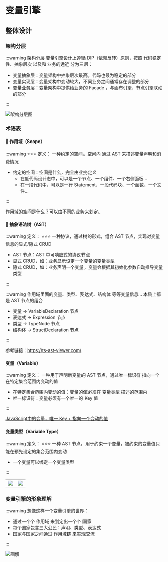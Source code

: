 # 变量引擎

## 整体设计

### 架构分层

:::warning 架构分层
变量引擎设计上遵循 DIP（依赖反转）原则，按照 代码稳定性、抽象层次 以及和 业务的远近 分为三层：
- 变量抽象层：变量架构中抽象层次最高，代码也最为稳定的部分
- 变量实现层：变量架构中变动较大，不同业务之间通常存在调整的部分
- 变量业务层：变量架构中提供给业务的 Facade ，与画布引擎、节点引擎联动的部分

:::

![架构分层图](./assets/variable-engine-structure.png)


### 术语表

#### 🌟 作用域（Scope）
:::warning ⭐️⭐️⭐️ 定义：
一种约定的空间，空间内 通过 AST 来描述变量声明和消费情况
- 约定的空间：空间是什么，完全由业务定义
  - 在低代码设计态中，可以是一个节点、一个组件、一个右侧面板...
  - 在一段代码中，可以是一行 Statement、一段代码块、一个函数、一个文件...

:::

作用域的空间是什么？可以由不同的业务来划定。


#### 🌟 抽象语法树（AST）

:::warning 定义：
⭐️⭐️⭐️ 一种协议，通过树的形式，组合 AST 节点，实现对变量信息的显式/隐式 CRUD
- AST 节点：AST 中可响应式的协议节点
- 显式 CRUD，如：业务显示设定一个变量的变量类型
- 隐式 CRUD，如：业务声明一个变量，变量会根据其初始化参数自动推导变量类型

:::

:::warning 作用域里面的变量、类型、表达式、结构体 等等变量信息... 本质上都是 AST 节点的组合
- 变量 -> VariableDeclaration 节点
- 表达式 -> Expression 节点
- 类型 -> TypeNode 节点
- 结构体 -> StructDeclaration 节点

:::

参考链接：https://ts-ast-viewer.com/

#### 变量（Variable）

:::warning 定义：
一种用于声明新变量的 AST 节点，通过唯一标识符 指向一个 在特定集合范围内变动的值
- 在特定集合范围内变动的值：变量的值必须在 变量类型 描述的范围内
- 唯一标识符：变量必须有一个唯一的 Key 值

:::

[JavaScript中的变量，唯一 Key + 指向一个变动的值](./assets/variable-code.png)

#### 变量类型（Variable Type）

:::warning 定义：
⭐️⭐️⭐️ 一种 AST 节点，用于约束一个变量，被约束的变量值只能在预先设定的集合范围内变动
- 一个变量可以绑定一个变量类型

:::
<table>
  <tr>
    <td><img src="./assets/variable-type1.png"/></td>
    <td><img src="./assets/variable-type2.png"/></td>
  </tr>
</table>

### 变量引擎的形象理解

:::warning 想像这样一个变量引擎的世界：
- 通过一个个 作用域 来划定出一个个 国家
- 每个国家包含三大公民：声明、类型、表达式
- 国家与国家之间通过 作用域链 来实现交流

:::

![图解](./assets/varaible-zone.png)
